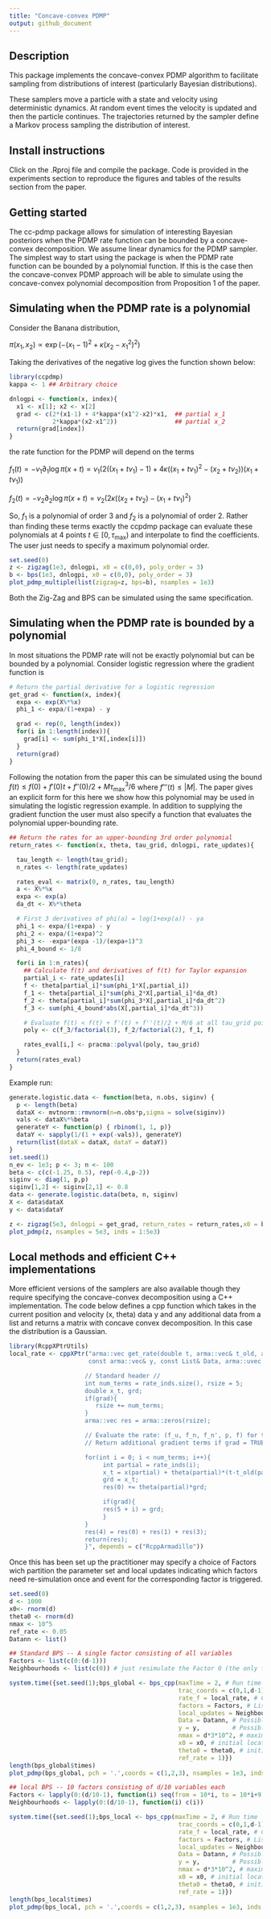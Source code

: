 ---
title: "Concave-convex PDMP"
output: github_document
---

## Description

This package implements the concave-convex PDMP algorithm to facilitate sampling from distributions of interest (particularly Bayesian distributions). 

These samplers move a particle with a state and velocity using deterministic dynamics. At random event times the velocity is updated and then the particle continues. The trajectories returned by the sampler define a Markov process sampling the distribution of interest. 


## Install instructions

Click on the .Rproj file and compile the package. Code is provided in the experiments section to reproduce the figures and tables of the results section from the paper.

## Getting started

The cc-pdmp package allows for simulation of interesting Bayesian posteriors when the PDMP rate function can be bounded by a concave-convex decomposition. We assume linear dynamics for the PDMP sampler. The simplest way to start using the package is when the PDMP rate function can be bounded by a polynomial function. If this is the case then the concave-convex PDMP approach will be able to simulate using the concave-convex polynomial decomposition from Proposition 1 of the paper. 

## Simulating when the PDMP rate is a polynomial 

Consider the Banana distribution,

$\pi(x_1,x_2) \propto \exp(-(x_1-1)^2+\kappa(x_2-x_1^2)^2)$

Taking the derivatives of the negative log gives the function shown below:

```{r}
library(ccpdmp)
kappa <- 1 ## Arbitrary choice

dnlogpi <- function(x, index){
  x1 <- x[1]; x2 <- x[2]
  grad <- c(2*(x1-1) + 4*kappa*(x1^2-x2)*x1,  ## partial x_1
            2*kappa*(x2-x1^2))                ## partial x_2
  return(grad[index])
}
```

the rate function for the PDMP will depend on the terms 

$f_1(t) = -v_1\partial_1 \log\pi(x+t) = v_1(2((x_1+tv_1)-1) + 4\kappa((x_1+tv_1)^2-(x_2+tv_2))(x_1+tv_1))$  

$f_2(t) = -v_2\partial_2 \log\pi(x+t) = v_2(2\kappa((x_2+tv_2) - (x_1+tv_1)^2)$  

So, $f_1$ is a polynomial of order 3 and $f_2$ is a polynomial of order 2. Rather than finding these terms exactly the ccpdmp package can evaluate these polynomials at 4 points $t\in [0,\tau_{\max})$ and interpolate to find the coefficients. The user just needs to specify a maximum polynomial order. 

```{r}
set.seed(0)
z <- zigzag(1e3, dnlogpi, x0 = c(0,0), poly_order = 3) 
b <- bps(1e3, dnlogpi, x0 = c(0,0), poly_order = 3) 
plot_pdmp_multiple(list(zigzag=z, bps=b), nsamples = 1e3)
```

Both the Zig-Zag and BPS can be simulated using the same specification.

## Simulating when the PDMP rate is bounded by a polynomial 

In most situations the PDMP rate will not be exactly polynomial but can be bounded by a polynomial. Consider logistic regression where the gradient function is 

```{r}
# Return the partial derivative for a logistic regression 
get_grad <- function(x, index){
  expa <- exp(X%*%x)
  phi_1 <- expa/(1+expa) - y

  grad <- rep(0, length(index))
  for(i in 1:length(index)){
    grad[i] <- sum(phi_1*X[,index[i]])
  }
  return(grad)
}
```

Following the notation from the paper this can be simulated using the bound $f(t) \leq f(0) + f'(0)t+f''(0)/2 + M\tau_{\max}^3/6$ where $f'''(t)\leq |M|$. The paper gives an explicit form for this here we show how this polynomial may be used in simulating the logistic regression example. In addition to supplying the gradient function the user must also specify a function that evaluates the polynomial upper-bounding rate. 

```{r}
## Return the rates for an upper-bounding 3rd order polynomial
return_rates <- function(x, theta, tau_grid, dnlogpi, rate_updates){

  tau_length <- length(tau_grid);
  n_rates <- length(rate_updates)

  rates_eval <- matrix(0, n_rates, tau_length)
  a <- X%*%x
  expa <- exp(a)
  da_dt <- X%*%theta

  # First 3 derivatives of phi(a) = log(1+exp(a)) - ya
  phi_1 <- expa/(1+expa) - y
  phi_2 <- expa/(1+expa)^2
  phi_3 <- -expa*(expa -1)/(expa+1)^3
  phi_4_bound <- 1/8

  for(i in 1:n_rates){
    ## Calculate f(t) and derivatives of f(t) for Taylor expansion
    partial_i <- rate_updates[i]
    f <- theta[partial_i]*sum(phi_1*X[,partial_i]) 
    f_1 <- theta[partial_i]*sum(phi_2*X[,partial_i]*da_dt)
    f_2 <- theta[partial_i]*sum(phi_3*X[,partial_i]*da_dt^2)
    f_3 <- sum(phi_4_bound*abs(X[,partial_i]*da_dt^3))

    # Evaluate f(t) < f(t) + f'(t) + f''(t)/2 + M/6 at all tau_grid points
    poly <- c(f_3/factorial(3), f_2/factorial(2), f_1, f)

    rates_eval[i,] <- pracma::polyval(poly, tau_grid)
  }
  return(rates_eval)
}
```

Example run:

```{r}
generate.logistic.data <- function(beta, n.obs, siginv) {
  p <- length(beta)
  dataX <- mvtnorm::rmvnorm(n=n.obs*p,sigma = solve(siginv))
  vals <- dataX%*%beta
  generateY <- function(p) { rbinom(1, 1, p)}
  dataY <- sapply(1/(1 + exp(-vals)), generateY)
  return(list(dataX = dataX, dataY = dataY))
}
set.seed(1)
n_ev <- 1e3; p <- 3; n <- 100
beta <- c(c(-1.25, 0.5), rep(-0.4,p-2))
siginv <- diag(1, p,p)
siginv[1,2] <- siginv[2,1] <- 0.8
data <- generate.logistic.data(beta, n, siginv)
X <- data$dataX
y <- data$dataY

z <- zigzag(5e3, dnlogpi = get_grad, return_rates = return_rates,x0 = beta, poly_order = 3) 
plot_pdmp(z, nsamples = 5e3, inds = 1:5e3)
```

## Local methods and efficient C++ implementations

More efficient versions of the samplers are also available though they require specifying the concave-convex decomposition using a C++ implementation. The code below defines a cpp function which takes in the current position and velocity (x, theta) data y and any additional data from a list and returns a matrix with concave convex decomposition. In this case the distribution is a Gaussian. 

```{r}
library(RcppXPtrUtils)
local_rate <- cppXPtr("arma::vec get_rate(double t, arma::vec& t_old, arma::vec& x, arma::vec& theta,
                      const arma::vec& y, const List& Data, arma::uvec rate_inds, bool grad) {

                     // Standard header //
                     int num_terms = rate_inds.size(), rsize = 5;
                     double x_t, grd;
                     if(grad){
                        rsize += num_terms;
                     }
                     arma::vec res = arma::zeros(rsize);

                     // Evaluate the rate: (f_u, f_n, f_n', p, f) for the factor
                     // Return additional gradient terms if grad = TRUE

                     for(int i = 0; i < num_terms; i++){
                          int partial = rate_inds(i);
                          x_t = x(partial) + theta(partial)*(t-t_old(partial));
                          grd = x_t;
                          res(0) += theta(partial)*grd;

                          if(grad){
                          res(5 + i) = grd;
                          }
                     }
                     res(4) = res(0) + res(1) + res(3);
                     return(res);
                     }", depends = c("RcppArmadillo"))
```

Once this has been set up the practitioner may specify a choice of Factors wich partition the parameter set and local updates indicating which factors need re-simulation once and event for the corresponding factor is triggered.

```{r}
set.seed(0)
d <- 1000
x0<- rnorm(d)
theta0 <- rnorm(d)
nmax <- 10^5
ref_rate <- 0.05
Datann <- list()

## Standard BPS -- A single factor consisting of all variables
Factors <- list(c(0:(d-1)))
Neighbourhoods <- list(c(0)) # just resimulate the Factor 0 (the only factor)

system.time({set.seed(1);bps_global <- bps_cpp(maxTime = 2, # Run time
                                               trac_coords = c(0,1,d-1), # Coords to track
                                               rate_f = local_rate, # Cpp function
                                               factors = Factors, # List of factors
                                               local_updates = Neighbourhoods, # List of factors to update 
                                               Data = Datann, # Possible extra parameters
                                               y = y,         # Possible extra data
                                               nmax = d*3*10^2, # maximum number of events
                                               x0 = x0, # initial location
                                               theta0 = theta0, # initial velocity
                                               ref_rate = 1)})
length(bps_global$times)
plot_pdmp(bps_global, pch = '.',coords = c(1,2,3), nsamples = 1e3, inds = 1:1e3)

## local BPS -- 10 factors consisting of d/10 variables each
Factors <- lapply(0:(d/10-1), function(i) seq(from = 10*i, to = 10*i+9))
Neighbourhoods <- lapply(0:(d/10-1), function(i) c(i))

system.time({set.seed(1);bps_local <- bps_cpp(maxTime = 2, # Run time
                                               trac_coords = c(0,1,d-1), # Coords to track
                                               rate_f = local_rate, # Cpp function
                                               factors = Factors, # List of factors
                                               local_updates = Neighbourhoods, # List of factors to update 
                                               Data = Datann, # Possible extra parameters
                                               y = y,         # Possible extra data
                                               nmax = d*3*10^2, # maximum number of events
                                               x0 = x0, # initial location
                                               theta0 = theta0, # initial velocity
                                               ref_rate = 1)})
length(bps_local$times)
plot_pdmp(bps_local, pch = '.',coords = c(1,2,3), nsamples = 1e3, inds = 1:1e3)
```

